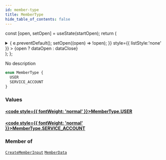 ```yaml
---
id: member-type
title: MemberType
hide_table_of_contents: false
---
```






const [open, setOpen] = useState(startOpen);
return (
<details {...(open ? { open: true } : {})} className="details" style={{ border:'none', boxShadow:'none', background:'var(--ifm-background-color)' }}>
<summary
onClick={(e) => {
e.preventDefault();
setOpen((open) => !open);
}}
style={{ listStyle:'none' }} >
{open ? dataOpen : dataClose}
</summary>
{open && children}
</details>
);
};

No description

```graphql
enum MemberType {
  USER
  SERVICE_ACCOUNT
}
```

### Values

#### [<code style={{ fontWeight: 'normal' }}>MemberType.<b>USER</b></code>](#)

>

#### [<code style={{ fontWeight: 'normal' }}>MemberType.<b>SERVICE_ACCOUNT</b></code>](#)

>

### Member of

[`CreateMemberInput`](/api/inputs/create-member-input) <Badge class="badge badge--secondary" text="input"/><Bullet />[`MemberData`](/api/objects/member-data) <Badge class="badge badge--secondary" text="object"/>
